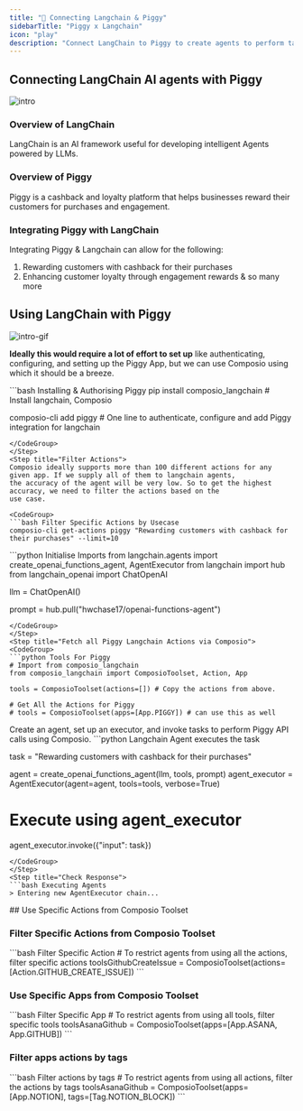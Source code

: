 ```yaml
---
title: "🚀 Connecting Langchain & Piggy"
sidebarTitle: "Piggy x Langchain"
icon: "play"
description: "Connect LangChain to Piggy to create agents to perform tasks using natural language"
---
```


## Connecting LangChain AI agents with Piggy
![intro](/media/intro.jpg)

### Overview of LangChain

LangChain is an AI framework useful for developing intelligent Agents powered by LLMs.

### Overview of Piggy

Piggy is a cashback and loyalty platform that helps businesses reward their customers for purchases and engagement.

### Integrating Piggy with LangChain

Integrating Piggy & Langchain can allow for the following:

1. Rewarding customers with cashback for their purchases
2. Enhancing customer loyalty through engagement rewards
& so many more

## Using LangChain with Piggy
![intro-gif](/media/intro.gif)
<Steps>
<Step title="Setting Up the Environment">

**Ideally this would require a lot of effort to set up** like authenticating, configuring, and setting up the Piggy App, but we can use Composio using which it should be a breeze.

<CodeGroup>
```bash Installing & Authorising Piggy
pip install composio_langchain # Install langchain, Composio 

composio-cli add piggy # One line to authenticate, configure and add Piggy integration for langchain
```
</CodeGroup>
</Step>
<Step title="Filter Actions">
Composio ideally supports more than 100 different actions for any given app. If we supply all of them to langchain agents, 
the accuracy of the agent will be very low. So to get the highest accuracy, we need to filter the actions based on the 
use case.

<CodeGroup>
```bash Filter Specific Actions by Usecase
composio-cli get-actions piggy "Rewarding customers with cashback for their purchases" --limit=10
```
</CodeGroup>

</Step>
<Step title="Import Base Packages">

<CodeGroup>
```python Initialise Imports
from langchain.agents import create_openai_functions_agent, AgentExecutor
from langchain import hub
from langchain_openai import ChatOpenAI


llm = ChatOpenAI()

prompt = hub.pull("hwchase17/openai-functions-agent")
```
</CodeGroup>
</Step>
<Step title="Fetch all Piggy Langchain Actions via Composio">
<CodeGroup>
```python Tools For Piggy
# Import from composio_langchain
from composio_langchain import ComposioToolset, Action, App

tools = ComposioToolset(actions=[]) # Copy the actions from above. 

# Get All the Actions for Piggy
# tools = ComposioToolset(apps=[App.PIGGY]) # can use this as well
```
</CodeGroup>
</Step>
<Step title="Execute the Agent">
Create an agent, set up an executor, and invoke tasks to perform Piggy API calls using Composio. 
<CodeGroup>
```python Langchain Agent executes the task

task = "Rewarding customers with cashback for their purchases"

agent = create_openai_functions_agent(llm, tools, prompt)
agent_executor = AgentExecutor(agent=agent, tools=tools, verbose=True)

# Execute using agent_executor
agent_executor.invoke({"input": task})
```
</CodeGroup>
</Step>
<Step title="Check Response">
```bash Executing Agents
> Entering new AgentExecutor chain...
```
</Step>
</Steps>
## Use Specific Actions from Composio Toolset

### Filter Specific Actions from Composio Toolset

<CodeGroup>
```bash Filter Specific Action
# To restrict agents from using all the actions, filter specific actions
toolsGithubCreateIssue = ComposioToolset(actions=[Action.GITHUB_CREATE_ISSUE])
```
</CodeGroup>

### Use Specific Apps from Composio Toolset
<CodeGroup>
```bash Filter Specific App
# To restrict agents from using all tools, filter specific tools
toolsAsanaGithub = ComposioToolset(apps=[App.ASANA, App.GITHUB])
```
</CodeGroup>

### Filter apps actions by tags 
<CodeGroup>
```bash Filter actions by tags
# To restrict agents from using all actions, filter the actions by tags
toolsAsanaGithub = ComposioToolset(apps=[App.NOTION], tags=[Tag.NOTION_BLOCK])
```
</CodeGroup>

